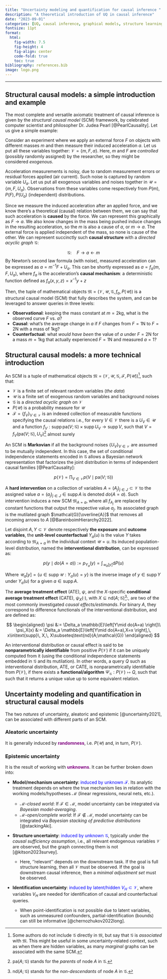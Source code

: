 ```yaml
---
title: "Uncertainty modeling and quantification for causal inference "
description: "A theoretical introduction of UQ in causal inference"
date: "2023-09-01"
categories: [UQ, causal inference, graphical models, structure learning]
fontsize: 11pt
format: 
  html:
    fig-width: 7.5
    fig-height: 4
    fig-align: center
    code-fold: true
    toc: true
bibliography: references.bib
image: logo.png
---
```


------------------------------------------------------------------------

## Structural causal models: a simple introduction and example

The most complete and versatile axiomatic treatment of causal inference is given by the *structural causal model* (SCM) framework, by celebrated computer scientist and philosopher Dr. Judea Pearl [@PearlCausality]. Let us give a simple example:

Consider an experiment where we apply an external force $F$ on objects with different masses $m$ and then measure their induced acceleration $a$. Let us put all these variables together: $\mathcal{V}=\{m,F,a\}$. Here, $m$ and $F$ are *controlled* (possibly randomly assigned) by the researcher, so they might be considered *exogenous*.

Acceleration measurements is noisy, due to random measurement errors or residual forces applied (air current). Such noise is captured by random variable $U_a$. Let us put all exogenous variables and noises together in $\mathcal{U}=\{m,F,U_a\}$. Observations from these variables come respectively from $P(m), P(F), P(U_a)$ (independent) distributions.

Since we measure the induced acceleration after an applied force, and we know there's a theoretical (causal) relation between them, we can say that such acceleration is **caused** by the force. We can represent this graphically as $F\rightarrow a$. We also know changes in the mass being pushed induce changes in the resulting acceleration, so the $m$ is also a cause of $a$, or $m\rightarrow a$. The external force is applied independent of the mass, so none is cause of the other. We can represent succinctly such **causal structure** with a *directed acyclic graph* $\mathcal{G}$:

$$
\mathcal{G} :\quad F\rightarrow a\leftarrow m
$$ By Newton's second law formula (with noise), measured acceleration can be expressed as $a = m^{-1}F+U_a$. This can be shortly expressed as $a=f_a(m,F,U_a)$, where $f_a$ is the acceleration's **causal mechanism**: a deterministic function defined as $f_a(x,y,z)=x^{-1}y+z$

Then, the tuple of mathematical objects $\mathfrak{M}=(\mathcal{V},\mathcal{U},\mathcal{G},f_a,{P}(\mathcal{U}))$ is a structural causal model (SCM) that fully describes the system, and can be leveraged to answer queries in three levels:

-   **Observational**: keeping the mass constant at $m=2$kg, what is the observed curve $F$ vs. $a$?
-   **Causal**: what's the average change in $a$ if $F$ changes from $F=1$N to $F=2$N with a mass of $1$kg?
-   **Counterfactual**: what *would have been* the value of $a$ under $F=2$N for a mass $m=1$kg that actually experienced $F=1$N and measured $a=1$?

## Structural causal models: a more technical introduction

An SCM is a tuple of mathematical objects $\mathfrak{M}=(\mathcal{V},\mathcal{U},\mathcal{G},\mathcal{F},{P}(\mathcal{U}))$[^1], such that:

[^1]: Some authors do not include $\mathcal{G}$ directly in $\mathfrak{M}$, but say that $\mathcal{G}$ is *associated* with $\mathfrak{M}$. This might be useful in some uncertainty-related context, such as when there are hidden variables, as many *marginal* graphs can be associated with the same SCM.

-   $\mathcal{V}$ is a finite set of relevant random variables (*the data*)
-   $\mathcal{U}$ is a finite set of exogenous random variables and background noises
-   $\mathcal{G}$ is a *directed acyclic graph* on $\mathcal{V}$
-   $P(\mathcal{U})$ is a probability measure for $\mathcal{U}$
-   $\mathcal{F}=\{f_V\}_{V\in\mathcal{V}}$ is an indexed collection of measurable functions specifying the causal relations i.e., for every $V\in\mathcal{V}$ there is a $U_V\in\mathcal{U}$ and a function $f_V:\text{supp}\, \text{pa}(V;\mathcal{G})\times \text{supp}\, U_V\rightarrow\text{supp}\, V$, such that $V=f_V(\text{pa}(V;\mathcal{G}),U_V)$[^2] almost surely

[^2]: $\text{pa}(A;\mathcal{G})$ stands for the *parents* of node $A$ in $\mathcal{G}$.

An SCM is **Markovian** if all the background noises $\{U_V\}_{V\in\mathcal{V}}$ are assumed to be mutually independent. In this case, the set of conditional independence statements encoded in $\mathcal{G}$ allows a Bayesian network representation that factorizes the joint distribution in terms of independent causal families [@PearlCausality]:

$$
p(\mathcal{V}) = \prod_{V\in\mathcal{V}}p(V\mid \text{pa}(V;\mathcal{G}))
$$

A **hard intervention** on a collection of variables $A=(A_j)_{j\in J}\subset\mathcal{V}$ to the assigned value $a=(a_j)_{j\in J}\in\text{supp}\, A$ is denoted $do(A=a)$. Such intervention induces a new SCM $\mathfrak{M}_{A=a}$, where all $f_{A_j}$ are replaced by constant functions that output the respective value $a_j$. Its associated graph is the mutilated graph $\mathcal{G}[\overline{A}]$ that removes all incoming arrows to $A$ [@BareinboimHierarchy2022].

Let disjoint $A,Y\subset\mathcal{V}$ denote respectively **the exposure** and **outcome variables**, the **unit-level counterfactual** $Y_{a}(u)$ is the value $Y$ takes according to $\mathfrak{M}_{A=a}$ in the individual context $\mathcal{U}=u$. Its induced population-level distribution, named the **interventional distribution**, can be expressed as:

$$
    p(y\mid do(A=a)) := p_{Y_{a}}(y)=\int_{\mathcal{U}_a[y]}\text{d} P(u)
$$

Where $\mathcal{U}_a[y]=\{u\in\text{supp}\, \mathcal{U} : Y_{a}(u)=y \}$ is the inverse image of $y\in\text{supp}\, Y$ under $Y_{a}(u)$ for a given $a\in\text{supp}\, A$.

The **average treatment effect** (ATE), $\psi$, and the $X$-specific **conditional average treatment effect** (CATE), $\psi_X(\cdot)$, with $X\subseteq\text{nd}(A;\mathcal{G})$[^3]:, are two of the most commonly investigated *causal effects/estimands*. For binary $A$, they correspond to difference functionals of the interventional distribution, and are defined as:

[^3]: $\text{nd}(A;\mathcal{G})$ stands for the *non-descendants* of node $A$ in $\mathcal{G}$.

$$
\begin{aligned}
    \psi &:= \Delta_a \mathbb{E}\left[Y\mid do(A=a) \right]\\
    \psi_X(x) &:= \Delta_a \mathbb{E}\left[Y\mid do(A=a),X=x \right],\,  x\in\text{supp}\, X,\, X\subseteq\text{nd}(A;\mathcal{G})
\end{aligned}
$$

An interventional distribution or causal effect is said to be **nonparametrically identifiable** from positive $P(\mathcal{V})$ if it can be uniquely computed from it (using the conditional independence statements embedded in $\mathcal{G}$ and its mutilation). In other words, a query $Q$ such as interventional distribution, ATE, or CATE, is nonparametrically identifiable from $P(\mathcal{V})$, if there exists a **functional/algorithm** $\Psi_\mathcal{G}:P(\mathcal{V})\mapsto Q$, such that such that it returns a unique value up to some equivalent relation.

## Uncertainty modeling and quantification in structural causal models

The two *natures* of uncertainty, aleatoric and epistemic [@uncertainty2021], can be associated with different parts of an SCM.

### Aleatoric uncertainty

It is generally induced by [**randomness**]{style="color:purple;"}, i.e. $P(\mathcal{U})$ and, in turn, $P(\mathcal{V})$.

### Epistemic uncertainty

It is the result of working with [**unknowns**]{style="color:purple;"}. It can be further broken down into:

-   **Model/mechanism uncertainty**: [induced by unknown $\mathcal{F}$]{style="color:blue;"}. Its analytic treatment depends on where the true mechanism lies in relation with the working models/hypotheses $\mathcal{M}$ (linear regressions, neural nets, etc.).

    -   $\mathcal{M}$-*closed world*: If $\mathcal{F}\in\mathcal{M}$, model uncertainty can be integrated via *Bayesian model-averaging*.
    -   $\mathcal{M}$-*open/complete world*: If $\mathcal{F}\notin\mathcal{M}$, model uncertainty can be integrated via *Bayesian stacking of predictive distributions* [@stackingAki].

-   **Structure uncertainty**: [induced by unknown $\mathcal{G}$]{style="color:blue;"}, typically under the *causal sufficiency assumption*, i.e., all relevant endogenous variables $\mathcal{V}$ are observed, but the graph connecting them is not [@kitson2023survey].

    -   Here, ''relevant'' depends on the downstream task. If the goal is full structure learning, then all $\mathcal{V}$ must be observed. If the goal is downstream causal inference, then a *minimal adjustment set* must be observed.

-   **Identification uncertainty**: [induced by latent/hidden $V_H\subset\mathcal{V}$]{style="color:blue;"}, where variables $V_H$ are needed for identification of causal and counterfactual queries.

    -   When point-identification is not possible due to latent variables, such as unmeasured confounders, partial-identification (bounds) can still be informative [@chernozhukov2022long].
